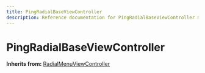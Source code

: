 ```yaml
---
title: PingRadialBaseViewController
description: Reference documentation for PingRadialBaseViewController meta class
---
```



# PingRadialBaseViewController

**Inherits from:** [RadialMenuViewController](/classes/radialmenuviewcontroller)

<ClassDetails file="/db/classes/PingRadialBaseViewController.a09b30a1a736.json" />
